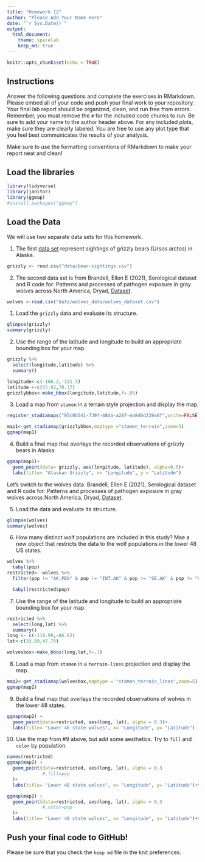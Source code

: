 ```yaml
---
title: "Homework 12"
author: "Please Add Your Name Here"
date: "`r Sys.Date()`"
output:
  html_document: 
    theme: spacelab
    keep_md: true
---
```


```r
knitr::opts_chunk$set(echo = TRUE)
```

## Instructions
Answer the following questions and complete the exercises in RMarkdown. Please embed all of your code and push your final work to your repository. Your final lab report should be organized, clean, and run free from errors. Remember, you must remove the `#` for the included code chunks to run. Be sure to add your name to the author header above. For any included plots, make sure they are clearly labeled. You are free to use any plot type that you feel best communicates the results of your analysis.  

Make sure to use the formatting conventions of RMarkdown to make your report neat and clean!  

## Load the libraries  
```r
library(tidyverse)
library(janitor)
library(ggmap)
#install.packages("ggmap")


``` 

## Load the Data
We will use two separate data sets for this homework.  

1. The first [data set](https://rcweb.dartmouth.edu/~f002d69/workshops/index_rspatial.html) represent sightings of grizzly bears (Ursos arctos) in Alaska.  
```r
grizzly <- read.csv("data/bear-sightings.csv")

```

2. The second data set is from Brandell, Ellen E (2021), Serological dataset and R code for: Patterns and processes of pathogen exposure in gray wolves across North America, Dryad, [Dataset](https://doi.org/10.5061/dryad.5hqbzkh51).  
```r
wolves <-read.csv("data/wolves_data/wolves_dataset.csv")
```

1. Load the `grizzly` data and evaluate its structure.  
```r
glimpse(grizzly)
summary(grizzly)
```

2. Use the range of the latitude and longitude to build an appropriate bounding box for your map. 
```r
grizzly %>%
  select(longitude,latitude) %>%
  summary()
```
```r
longitude<-c(-166.2,-131.3)
latitude <-c(55.02,70.37)
grizzlybbox<-make_bbox(longitude,latitude,f=.05)
```




3. Load a map from `stamen` in a terrain style projection and display the map.  
```r
register_stadiamaps("95c0b541-739f-48da-a287-ea846d239a0f",write=FALSE)
```

```r
map1<-get_stadiamap(grizzlybbox,maptype ="stamen_terrain",zoom=3)
ggmap(map1)
```

4. Build a final map that overlays the recorded observations of grizzly bears in Alaska.  
```r
ggmap(map1)+
  geom_point(data= grizzly, aes(longitude, latitude), alpha=0.5)+
  labs(title= "Alaskan Grizzly", x= "Longitude", y = "Latitude")
```

Let's switch to the wolves data. Brandell, Ellen E (2021), Serological dataset and R code for: Patterns and processes of pathogen exposure in gray wolves across North America, Dryad, [Dataset](https://doi.org/10.5061/dryad.5hqbzkh51).  

5. Load the data and evaluate its structure.  
```r
glimpse(wolves)
summary(wolves)
```

6. How many distinct wolf populations are included in this study? Mae a new object that restricts the data to the wolf populations in the lower 48 US states.  
```r
wolves %>%
  tabyl(pop)
restricted<- wolves %>%
  filter(pop != "AK.PEN" & pop != "INT.AK" & pop != "SE.AK" & pop != "ONT" & pop != "BC" & pop!= "YUCH" & pop != "DENALI" & pop != "SS.NWT" & pop!= "ELLES" & pop!= "BAN.JAS" & pop!= "N.NWT")

```
```r

  tabyl(restricted$pop)
```

7. Use the range of the latitude and longitude to build an appropriate bounding box for your map. 
```r
restricted %>%
  select(long,lat) %>%
  summary()
long <- c(-110.99,-86.82)
lat<-c(33.89,47.75) 
```
```r
wolvesbox<-make_bbox(long,lat,f=.1)
```

8.  Load a map from `stamen` in a `terrain-lines` projection and display the map.  
```r
map2<-get_stadiamap(wolvesbox,maptype = "stamen_terrain_lines",zoom=5)
ggmap(map2)
```

9. Build a final map that overlays the recorded observations of wolves in the lower 48 states.  
```r
ggmap(map2) +
  geom_point(data=restricted, aes(long, lat), alpha = 0.3)+
  labs(title= "Lower 48 state wolves", x= "Longitude", y= "Latitude")
```

10. Use the map from #9 above, but add some aesthetics. Try to `fill` and `color` by population.  
```r
names(restricted)
ggmap(map2) +
  geom_point(data=restricted, aes(long, lat), alpha = 0.3
             #,fill=pop
  )+
  labs(title= "Lower 48 state wolves", x= "Longitude", y= "Latitude")+theme_minimal()
```
```r
ggmap(map2) +
  geom_point(data=restricted, aes(long, lat), alpha = 0.3
             #,color=pop
  )+
  labs(title= "Lower 48 state wolves", x= "Longitude", y= "Latitude")+theme_dark()
```

## Push your final code to GitHub!
Please be sure that you check the `keep md` file in the knit preferences. 